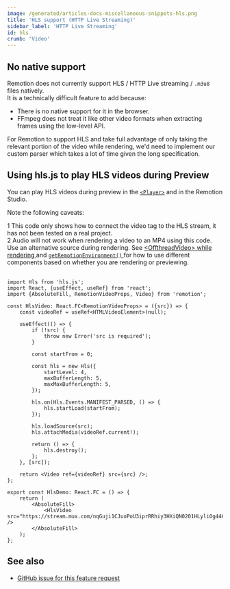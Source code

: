 ```yaml
---
image: /generated/articles-docs-miscellaneous-snippets-hls.png
title: 'HLS support (HTTP Live Streaming)'
sidebar_label: 'HTTP Live Streaming'
id: hls
crumb: 'Video'
---
```


## No native support

Remotion does not currently support HLS / HTTP Live streaming / `.m3u8` files natively.  
It is a technically difficult feature to add because:

- There is no native support for it in the browser.
- FFmpeg does not treat it like other video formats when extracting frames using the low-level API.

For Remotion to support HLS and take full advantage of only taking the relevant portion of the video while rendering, we'd need to implement our custom parser which takes a lot of time given the long specification.

## Using hls.js to play HLS videos during Preview

You can play HLS videos during preview in the [`<Player>`](/docs/player) and in the Remotion Studio.

Note the following caveats:

<Step>1</Step> This code only shows how to connect the video tag to the HLS
stream, it has not been tested on a real project. <br />
<Step>2</Step> Audio will not work when rendering a video to an MP4 using this
code. Use an alternative source during rendering. See
<a href="/docs/miscellaneous/snippets/offthread-video-while-rendering">
	&lt;OffthreadVideo&gt; while rendering
</a>
and
<a href="/docs/get-remotion-environment">
	<code>getRemotionEnvironment()</code>
</a>
for how to use different components based on whether you are rendering or
previewing.
<br />
<br />

```tsx twoslash title="HlsDemo.tsx"
import Hls from 'hls.js';
import React, {useEffect, useRef} from 'react';
import {AbsoluteFill, RemotionVideoProps, Video} from 'remotion';

const HlsVideo: React.FC<RemotionVideoProps> = ({src}) => {
	const videoRef = useRef<HTMLVideoElement>(null);

	useEffect(() => {
		if (!src) {
			throw new Error('src is required');
		}

		const startFrom = 0;

		const hls = new Hls({
			startLevel: 4,
			maxBufferLength: 5,
			maxMaxBufferLength: 5,
		});

		hls.on(Hls.Events.MANIFEST_PARSED, () => {
			hls.startLoad(startFrom);
		});

		hls.loadSource(src);
		hls.attachMedia(videoRef.current!);

		return () => {
			hls.destroy();
		};
	}, [src]);

	return <Video ref={videoRef} src={src} />;
};

export const HlsDemo: React.FC = () => {
	return (
		<AbsoluteFill>
			<HlsVideo src="https://stream.mux.com/nqGuji1CJuoPoU3iprRRhiy3HXiQN0201HLyliOg44HOU.m3u8" />
		</AbsoluteFill>
	);
};
```

## See also

- [GitHub issue for this feature request](https://github.com/remotion-dev/remotion/issues/2930)
